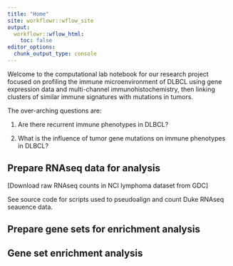 ```yaml
---
title: "Home"
site: workflowr::wflow_site
output:
  workflowr::wflow_html:
    toc: false
editor_options:
  chunk_output_type: console
---
```


Welcome to the computational lab notebook for our research project focused on profiling the immune microenvironment of DLBCL using gene expression data and multi-channel immunohistochemistry, then linking clusters of similar immune signatures with mutations in tumors.

The over-arching questions are:

1. Are there recurrent immune phenotypes in DLBCL?

2. What is the influence of tumor gene mutations on immune phenotypes in DLBCL?

## Prepare RNAseq data for analysis

[Download raw RNAseq counts in NCI lymphoma dataset from GDC]

See source code for scripts used to pseudoalign and count Duke RNAseq seauence data.

## Prepare gene sets for enrichment analysis

## Gene set enrichment analysis
